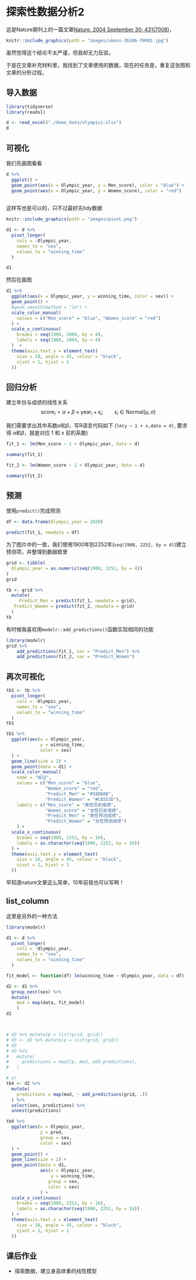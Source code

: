 # 探索性数据分析2 {#eda-olympics}


这是Nature期刊上的一篇文章[Nature. 2004 September 30; 431(7008)](https://www.ncbi.nlm.nih.gov/pmc/articles/PMC3173856/#SD2)，

```r
knitr::include_graphics(path = "images/ukmss-36386-f0001.jpg")
```

虽然觉得这个结论不太严谨，但我却无力反驳。

于是在文章补充材料里，我找到了文章使用的数据，现在的任务是，重复这张图和文章的分析过程。


## 导入数据
```r
library(tidyverse)
library(readxl)
```


```r
d <- read_excel("./demo_data/olympics.xlsx")
d
```


## 可视化

我们先画图看看

```r
d %>% 
  ggplot() +
  geom_point(aes(x = Olympic_year, y = Men_score), color = "blue") +
  geom_point(aes(x = Olympic_year, y = Women_score), color = "red") 
  
```
这样写也是可以的，只不过最好先tidy数据

```r
knitr::include_graphics(path = "images/pivot.png")
```

```r
d1 <- d %>%
  pivot_longer(
    cols = -Olympic_year,
    names_to = "sex",
    values_to = "winning_time"
  )

d1
```

然后在画图

```r
d1 %>% 
  ggplot(aes(x = Olympic_year, y = winning_time, color = sex)) +
  geom_point() +
  #geom_smooth(method = "lm") +
  scale_color_manual(
    values = c("Men_score" = "blue", "Women_score" = "red")
  ) +
  scale_x_continuous(
    breaks = seq(1900, 2004, by = 4),
    labels = seq(1900, 2004, by = 4)
  )  +
  theme(axis.text.x = element_text(
    size = 10, angle = 45, colour = "black",
    vjust = 1, hjust = 1
  ))
```


## 回归分析

建立年份与成绩的线性关系
$$ 
\text{score}_i = \alpha + \beta \times \text{year}_i + \epsilon_i; \qquad \epsilon_i\in \text{Normal}(\mu, \sigma)
$$

我们需要求出其中系数$\alpha$和$\beta$，写R语言代码如下
(`lm(y ~ 1 + x,data = d)`, 要求得 $\alpha$和$\beta$，就是对应 1 和 x 前的系数)


```r
fit_1 <- lm(Men_score ~ 1 + Olympic_year, data = d)

summary(fit_1)
```



```r
fit_2 <- lm(Women_score ~ 1 + Olympic_year, data = d)

summary(fit_2)
```






## 预测

使用`predict()`完成预测

```r
df <- data.frame(Olympic_year = 2020)

predict(fit_1, newdata = df)
```



为了图片中的一致，我们使用1900年到2252年(`seq(1900, 2252, by = 4)`)建立预测项，并整理到数据框里

```r
grid <- tibble(
  Olympic_year = as.numeric(seq(1900, 2252, by = 4))
)
grid
```


```r
tb <- grid %>% 
  mutate(
     Predict_Men = predict(fit_1, newdata = grid),
   Predict_Women = predict(fit_2, newdata = grid)
  )
tb
```


有时候我喜欢用`modelr::add_predictions()`函数实现相同的功能
```r
library(modelr)
grid %>%  
	add_predictions(fit_1, var = "Predict_Men") %>% 
	add_predictions(fit_2, var = "Predict_Women") 
```


## 再次可视化

```r
tb1 <- tb %>%  
  pivot_longer(
    cols = -Olympic_year,
    names_to = "sex",
    values_to = "winning_time"
  ) 
tb1
```


```r
tb1 %>%
  ggplot(aes(x = Olympic_year, 
             y = winning_time, 
             color = sex)
  ) +
  geom_line(size = 2) +
  geom_point(data = d1) + 
  scale_color_manual(
    name = "标记",
    values = c("Men_score" = "blue", 
               "Women_score" = "red",
               "Predict_Men" = "#588B8B", 
               "Predict_Women" = "#C8553D"), 
    labels = c("Men_score" = "男性历史成绩", 
               "Women_score" = "女性历史成绩", 
               "Predict_Men" = "男性预测成绩", 
               "Predict_Women" = "女性预测成绩")
    ) +
  scale_x_continuous(
    breaks = seq(1900, 2252, by = 16),
    labels = as.character(seq(1900, 2252, by = 16))
  ) +
  theme(axis.text.x = element_text(
    size = 10, angle = 45, colour = "black",
    vjust = 1, hjust = 1
  ))
```
早知道nature文章这么简单，10年前我也可以写啊！



## list_column

这里是另外的一种方法
```r
library(modelr) 
```

```r
d1 <- d %>%  
  pivot_longer(
    cols = -Olympic_year,
    names_to = "sex",
    values_to = "winning_time"
  ) 

fit_model <- function(df) lm(winning_time ~ Olympic_year, data = df)

d2 <- d1 %>%  
  group_nest(sex) %>% 
  mutate(
    mod = map(data, fit_model)
    ) 
d2



# d2 %>% mutate(p = list(grid, grid))
# d3 <- d2 %>% mutate(p = list(grid, grid))
# d3
# d3 %>%  
#   mutate( 
#     predictions = map2(p, mod, add_predictions),
#   )

# or
tb4 <- d2 %>%  
  mutate( 
    predictions = map(mod, ~ add_predictions(grid, .))
  ) %>% 
  select(sex, predictions) %>% 
  unnest(predictions)

tb4 %>% 
  ggplot(aes(x = Olympic_year, 
             y = pred, 
             group = sex, 
             color = sex)
  ) +
  geom_point() +
  geom_line(size = 2) +
  geom_point(data = d1, 
             aes(x = Olympic_year, 
                 y = winning_time, 
                group = sex, 
                color = sex)
             ) + 
  scale_x_continuous(
    breaks = seq(1900, 2252, by = 16),
    labels = as.character(seq(1900, 2252, by = 16))
  ) +
  theme(axis.text.x = element_text(
    size = 10, angle = 45, colour = "black",
    vjust = 1, hjust = 1
  ))
```

## 课后作业

- 探索数据，建立身高体重的线性模型
